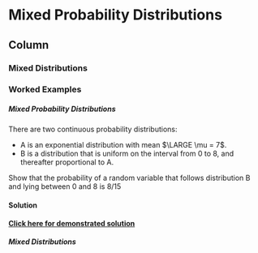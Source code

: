 Mixed Probability Distributions {data-navmenu="Advanced Topics"}
=====================================

Column {.tabset}
-------------------------------------------------
### Mixed Distributions

### Worked Examples

<h5>Mixed Probability Distributions</h5>

There are two continuous probability distributions:

* A is an exponential distribution with mean $\LARGE \mu = 7$.
* B is a distribution that is uniform on the interval from 0 to 8, and thereafter proportional
to A.

Show that the probability of a random variable that follows distribution B and lying
between 0 and 8 is 8/15

<h4> Solution</h4>

<strong><a href="https://youtu.be/24PPecNK7NI">Click here for demonstrated solution</a></strong>
<h5>Mixed Distributions</h5>
